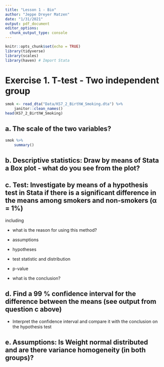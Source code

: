 ```yaml
---
title: "Lesson 1 - Bio"
author: "Jeppe Dreyer Matzen"
date: "1/31/2021"
output: pdf_document
editor_options: 
  chunk_output_type: console
---
```


```r
knitr::opts_chunk$set(echo = TRUE)
library(tidyverse)
library(scales)
library(haven) # Import Stata
```

# Exercise 1. T-test - Two independent group

```r

smok <- read_dta("Data/KS7_2_BirthW_Smoking.dta") %>% 
    janitor::clean_names() 
head(KS7_2_BirthW_Smoking) 
```


## a. The scale of the two variables?
```r
smok %>% 
    summary()
```


## b. Descriptive statistics: Draw by means of Stata a Box plot - what do you see from the plot?

## c. Test: Investigate by means of a hypothesis test in Stata if there is a significant difference in the means among smokers and non-smokers (α = 1%)

including

- what is the reason for using this method?

- assumptions

- hypotheses

- test statistic and distribution

- p-value

- what is the conclusion?

## d. Find a 99 % confidence interval for the difference between the means (see output from question c above)

- Interpret the confidence interval and compare it with the conclusion on the hypothesis test

## e. Assumptions: Is Weight normal distributed and are there variance homogeneity (in both groups)? 